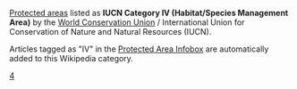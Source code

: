 {{GeoGroupTemplate}}[[Protected_area|Protected area]]s listed as '''IUCN Category IV (Habitat/Species Management Area)''' by the [[World_Conservation_Union|World Conservation Union]] / International Union for Conservation of Nature and Natural Resources (IUCN).

Articles tagged as "IV" in the [[Wikipedia:WikiProject_Protected_Areas/Infobox|Protected Area Infobox]] are automatically added to this Wikipedia category.

{{CategoryTOC}}

[[Category:世界自然保护联盟划分的保护区|4]]